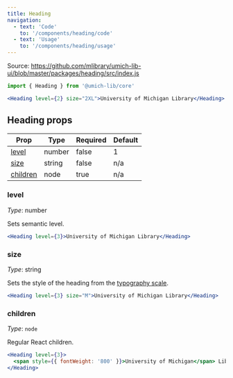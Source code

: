 ```yaml
---
title: Heading
navigation:
  - text: 'Code'
    to: '/components/heading/code'
  - text: 'Usage'
    to: '/components/heading/usage'
---
```



Source: https://github.com/mlibrary/umich-lib-ui/blob/master/packages/heading/src/index.js

```js
import { Heading } from '@umich-lib/core'
```

```jsx live=true
<Heading level={2} size="2XL">University of Michigan Library</Heading>
```

## Heading props

|Prop|Type|Required|Default|
|----|----|--------|-------|
|[level](#level)|number|false|1|
|[size](#size)|string|false|n/a|
|[children](#children)|node|true|n/a|

### level

*Type*: number

Sets semantic level.

```jsx live=true
<Heading level={3}>University of Michigan Library</Heading>
```

### size

*Type*: string

Sets the style of the heading from the [typography scale](/guides/typography).

```jsx live=true
<Heading level={3} size="M">University of Michigan Library</Heading>
```

### children

*Type*: `node`

Regular React children.

```jsx live=true
<Heading level={3}>
  <span style={{ fontWeight: '800' }}>University of Michigan</span> Library
</Heading>
```